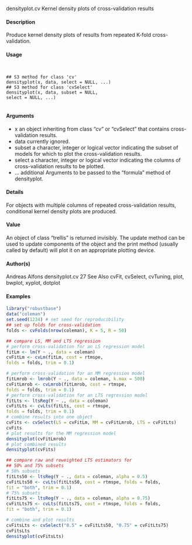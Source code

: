 
densityplot.cv Kernel density plots of cross-validation results

#### Description 

Produce kernel density plots of results from repeated K-fold cross-validation.

#### Usage 
<pre><code>

## S3 method for class 'cv'
densityplot(x, data, select = NULL, ...)
## S3 method for class 'cvSelect'
densityplot(x, data, subset = NULL,
select = NULL, ...)

</code></pre>
#### Arguments 

* x an object inheriting from class "cv" or "cvSelect" that contains cross-validation results.
* data currently ignored.
* subset a character, integer or logical vector indicating the subset of models for which to plot the cross-validation results.
* select a character, integer or logical vector indicating the columns of cross-validation results to be plotted.
* ... additional  Arguments to be passed to the "formula" method of densityplot.

#### Details 

For objects with multiple columns of repeated cross-validation results, conditional kernel density
plots are produced.

#### Value
An object of class "trellis" is returned invisibly. The update method can be used to update components
of the object and the print method (usually called by default) will plot it on an appropriate
plotting device.

#### Author(s)
Andreas Alfons
densityplot.cv 27
See Also
cvFit, cvSelect, cvTuning, plot, bwplot, xyplot, dotplot

#### Examples 
```r

library("robustbase")
data("coleman")
set.seed(1234) # set seed for reproducibility
## set up folds for cross-validation
folds <- cvFolds(nrow(coleman), K = 5, R = 50)
```

```r
## compare LS, MM and LTS regression
# perform cross-validation for an LS regression model
fitLm <- lm(Y ~ ., data = coleman)
cvFitLm <- cvLm(fitLm, cost = rtmspe,
folds = folds, trim = 0.1)
```

```r
# perform cross-validation for an MM regression model
fitLmrob <- lmrob(Y ~ ., data = coleman, k.max = 500)
cvFitLmrob <- cvLmrob(fitLmrob, cost = rtmspe,
folds = folds, trim = 0.1)
# perform cross-validation for an LTS regression model
fitLts <- ltsReg(Y ~ ., data = coleman)
cvFitLts <- cvLts(fitLts, cost = rtmspe,
folds = folds, trim = 0.1)
# combine results into one object
cvFits <- cvSelect(LS = cvFitLm, MM = cvFitLmrob, LTS = cvFitLts)
cvFits
# plot results for the MM regression model
densityplot(cvFitLmrob)
# plot combined results
densityplot(cvFits)
```

```r
## compare raw and reweighted LTS estimators for
## 50% and 75% subsets
# 50% subsets
fitLts50 <- ltsReg(Y ~ ., data = coleman, alpha = 0.5)
cvFitLts50 <- cvLts(fitLts50, cost = rtmspe, folds = folds,
fit = "both", trim = 0.1)
# 75% subsets
fitLts75 <- ltsReg(Y ~ ., data = coleman, alpha = 0.75)
cvFitLts75 <- cvLts(fitLts75, cost = rtmspe, folds = folds,
fit = "both", trim = 0.1)

# combine and plot results
cvFitsLts <- cvSelect("0.5" = cvFitLts50, "0.75" = cvFitLts75)
cvFitsLts
densityplot(cvFitsLts)
```
